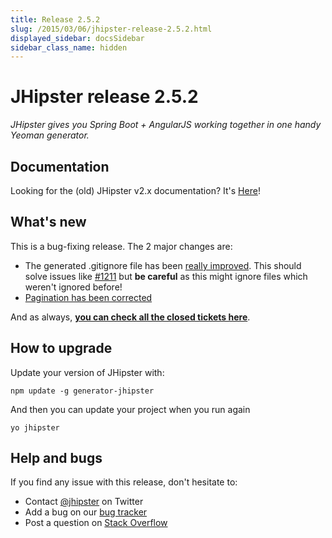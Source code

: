 ```yaml
---
title: Release 2.5.2
slug: /2015/03/06/jhipster-release-2.5.2.html
displayed_sidebar: docsSidebar
sidebar_class_name: hidden
---
```


JHipster release 2.5.2
==================

*JHipster gives you Spring Boot + AngularJS working together in one handy Yeoman generator.*

Documentation
----------

Looking for the (old) JHipster v2.x documentation? It's [Here](https://www.jhipster.tech/documentation-archive/)!

What's new
----------

This is a bug-fixing release. The 2 major changes are:

- The generated .gitignore file has been [really improved](https://github.com/jhipster/generator-jhipster/blob/master/app/templates/gitignore). This should solve issues like [#1211](https://github.com/jhipster/generator-jhipster/issues/1211) but __be careful__ as this might ignore files which weren't ignored before!
- [Pagination has been corrected](https://github.com/jhipster/generator-jhipster/issues/1208)

And as always, __[you can check all the closed tickets here](https://github.com/jhipster/generator-jhipster/issues?q=milestone%3A2.5.2+is%3Aclosed)__.

How to upgrade
------------

Update your version of JHipster with:

```
npm update -g generator-jhipster
```

And then you can update your project when you run again

```
yo jhipster
```

Help and bugs
--------------

If you find any issue with this release, don't hesitate to:

- Contact [@jhipster](https://twitter.com/jhipster) on Twitter
- Add a bug on our [bug tracker](https://github.com/jhipster/generator-jhipster/issues?state=open)
- Post a question on [Stack Overflow](http://stackoverflow.com/tags/jhipster/info)
